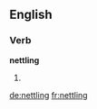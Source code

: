 
==English==

===Verb===
'''nettling'''

# {{present participle of|nettle}}

[[de:nettling]]
[[fr:nettling]]